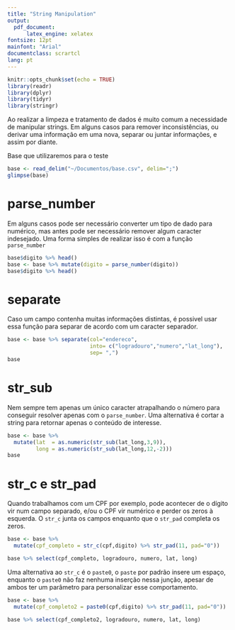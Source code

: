 ```yaml
---
title: "String Manipulation"
output: 
  pdf_document:
      latex_engine: xelatex
fontsize: 12pt
mainfont: "Arial"
documentclass: scrartcl
lang: pt
---
```


```r
knitr::opts_chunk$set(echo = TRUE)
library(readr)
library(dplyr)
library(tidyr)
library(stringr)
```

Ao realizar a limpeza e tratamento de dados é muito comum a necessidade de manipular strings. Em alguns casos para remover inconsistências, ou derivar uma informação em uma nova, separar ou juntar informações, e assim por diante.  

Base que utilizaremos para o teste

```r
base <- read_delim("~/Documentos/base.csv", delim=";")
glimpse(base)
```


# **parse_number**

Em alguns casos pode ser necessário converter um tipo de dado para numérico, mas antes pode ser necessário remover algum caracter indesejado.
Uma forma simples de realizar isso é com a função ```parse_number```

```r
base$digito %>% head()
base <- base %>% mutate(digito = parse_number(digito))
base$digito %>% head()
```


# **separate**

Caso um campo contenha muitas informações distintas, é possivel usar essa função para separar de acordo com um caracter separador.

```r
base <- base %>% separate(col="endereco",
                          into= c("logradouro","numero","lat_long"),
                          sep= ",")
base
```


# **str_sub**

Nem sempre tem apenas um único caracter atrapalhando o número para conseguir resolver apenas com o ```parse_number```. Uma alternativa é cortar a string para retornar apenas o conteúdo de interesse.

```r
base <- base %>%
  mutate(lat  = as.numeric(str_sub(lat_long,3,9)),
         long = as.numeric(str_sub(lat_long,12,-2)))
base

```

# **str_c e str_pad**

Quando trabalhamos com um CPF por exemplo, pode acontecer de o dígito vir num campo separado, e/ou o CPF vir numérico e perder os zeros à esquerda.
O ```str_c``` junta os campos enquanto que o ```str_pad``` completa os zeros.

```r
base <- base %>% 
  mutate(cpf_completo = str_c(cpf,digito) %>% str_pad(11, pad="0"))

base %>% select(cpf_completo, logradouro, numero, lat, long)
```
Uma alternativa ao ```str_c``` é o ```paste0```, o ```paste``` por padrão insere um espaço, enquanto o ```paste0``` não faz nenhuma inserção nessa junção, apesar de ambos ter um parâmetro para personalizar esse comportamento.

```r
base <- base %>% 
  mutate(cpf_completo2 = paste0(cpf,digito) %>% str_pad(11, pad="0"))

base %>% select(cpf_completo2, logradouro, numero, lat, long)
```

